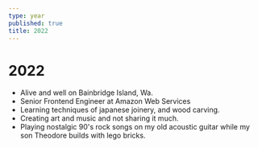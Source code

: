 ```yaml
---
type: year
published: true
title: 2022
---
```


# 2022

- Alive and well on Bainbridge Island, Wa.
- Senior Frontend Engineer at Amazon Web Services
- Learning techniques of japanese joinery, and wood carving.
- Creating art and music and not sharing it much.
- Playing nostalgic 90's rock songs on my old acoustic guitar while my son Theodore builds with lego bricks.
